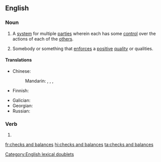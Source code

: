 ==English==
{{wikipedia}}

===Noun===
{{en-plural noun}}

# {{lb|en|idiomatic|politics}} A [[system]] for multiple [[party|parties]] wherein each has some [[control]] over the actions of each of the [[other]]s.
# {{lb|en|figurative}} Somebody or something that [[enforce]]s a [[positive]] [[quality]] or qualities.

====Translations====
{{trans-top|system for balancing the powers between branches of government}}
* Chinese:
*: Mandarin: {{t|cmn|[[政府]][[機關]][[彼此]][[之間]][[的]][[相互]][[制衡]]|sc=Hani}}, {{t|cmn|[[政府]][[机关]][[彼此]][[之间]][[的]][[相互]][[制衡]]|tr=zhèngfǔ jīguān bǐcǐ zhījiān de xiānghù zhìhéng|sc=Hani}}, {{t|cmn|[[權力]][[制衡]]|sc=Hani}}, {{t|cmn|[[权力]][[制衡]]|tr=quánlì zhìhéng|sc=Hani}}
* Finnish: {{t|fi|[[vallan]] [[tasapainotus]]}}
{{trans-mid}}
* Galician: {{t|gl|pesos e contrapesos|m-p}}
* Georgian: {{t|ka|კონტროლისა და ბალანსის მექანიზმი}}
* Russian: {{t|ru|систе́ма сде́ржек и противове́сов|f}}
{{trans-bottom}}

===Verb===
{{head|en|verb form}}

# {{en-third-person singular of|check and balance}}

[[Category:English lexical doublets]]

[[fr:checks and balances]]
[[hi:checks and balances]]
[[ta:checks and balances]]